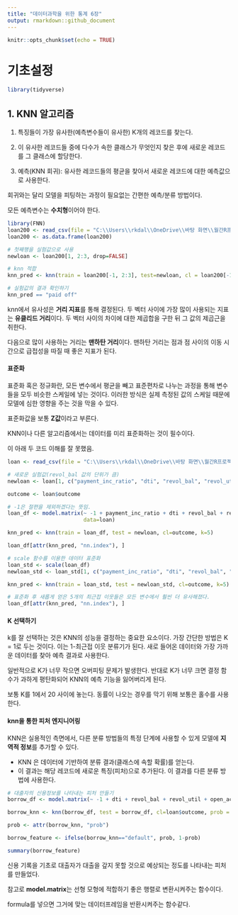 ```yaml
---
title: "데이터과학을 위한 통계 6장"
output: rmarkdown::github_document
---
```


```r
knitr::opts_chunk$set(echo = TRUE)
```

# 기초설정
```r
library(tidyverse)
```


## 1. KNN 알고리즘

1. 특징들이 가장 유사한(예측변수들이 유사한) K개의 레코드를 찾는다.

2. 이 유사한 레코드들 중에 다수가 속한 클래스가 무엇인지 찾은 후에 새로운 레코드를 그 클래스에 할당한다.

3. 예측(KNN 회귀): 유사한 레코드들의 평균을 찾아서 새로운 레코드에 대한 예측값으로 사용한다.

회귀와는 달리 모델을 피팅하는 과정이 필요없는 간편한 예측/분류 방법이다.

모든 예측변수는 **수치형**이어야 한다. 


```r
library(FNN)
loan200 <- read_csv(file = "C:\\Users\\rkdal\\OneDrive\\바탕 화면\\월간R프로젝트\\데이터과학을위한통계\\psds_data\\loan200.csv")
loan200 <- as.data.frame(loan200)

# 첫째행을 실험값으로 사용
newloan <- loan200[1, 2:3, drop=FALSE]

# knn 적합
knn_pred <- knn(train = loan200[-1, 2:3], test=newloan, cl = loan200[-1, 1], k=20)

# 실험값의 결과 확인하기
knn_pred == "paid off"
```


knn에서 유사성은 **거리 지표**를 통해 결정된다. 두 벡터 사이에 가장 많이 사용되는 지표는 **유클리드 거리**이다. 두 벡터 사이의 차이에 대한 제곱합을 구한 뒤 그 값의 제곱근을 취한다.

다음으로 많이 사용하는 거리는 **맨하탄 거리**이다. 맨하탄 거리는 점과 점 사이의 이동 시간으로 급접성을 따질 때 좋은 지표가 된다.


#### 표준화

표준화 혹은 정규화란, 모든 변수에서 평균을 빼고 표준편차로 나누는 과정을 통해 변수들을 모두 비슷한 스케일에 넣는 것이다. 이러한 방식은 실제 측정된 값의 스케일 때문에 모델에 심한 영향을 주는 것을 막을 수 있다.

표준화값을 보통 **Z값**이라고 부른다.

KNN이나 다른 알고리즘에서는 데이터를 미리 표준화하는 것이 필수이다.



이 아래 두 코드 이해를 잘 못했음.

```r
loan <- read_csv(file = "C:\\Users\\rkdal\\OneDrive\\바탕 화면\\월간R프로젝트\\데이터과학을위한통계\\psds_data\\loan_data.csv")

# 새로운 실험값(revol_bal 값의 단위가 큼)
newloan <- loan[1, c("payment_inc_ratio", "dti", "revol_bal", "revol_util"), drop=FALSE]

outcome <- loan$outcome

# -1은 절편을 제외하겠다는 뜻임.
loan_df <- model.matrix(~ -1 + payment_inc_ratio + dti + revol_bal + revol_util,
                        data=loan)

knn_pred <- knn(train = loan_df, test = newloan, cl=outcome, k=5)

loan_df[attr(knn_pred, "nn.index"), ]
```


```r
# scale 함수를 이용한 데이터 표준화
loan_std <- scale(loan_df)
newloan_std <- loan_std[1, c("payment_inc_ratio", "dti", "revol_bal", "revol_util"), drop=FALSE]

knn_pred <- knn(train = loan_std, test = newloan_std, cl=outcome, k=5)

# 표준화 후 새롭게 얻은 5개의 최근접 이웃들은 모든 변수에서 훨씬 더 유사해졌다.
loan_df[attr(knn_pred, "nn.index"), ]
```


#### K 선택하기

k를 잘 선택하는 것은 KNN의 성능을 결정하는 중요한 요소이다. 가장 간단한 방법은 K = 1로 두는 것이다. 이는 1-최근접 이웃 분류기가 된다. 새로 들어온 데이터와 가장 가까운 데이터를 찾아 예측 결과로 사용한다.

일반적으로 K가 너무 작으면 오버피팅 문제가 발생한다. 반대로 K가 너무 크면 결정 함수가 과하게 평탄화되어 KNN의 예측 기능을 잃어버리게 된다.

보통 K를 1에서 20 사이에 놓는다. 동률이 나오는 경우를 막기 위해 보통은 홀수를 사용한다.


#### knn을 통한 피처 엔지니어링

KNN은 실용적인 측면에서, 다른 분류 방법들의 특정 단계에 사용할 수 있게 모델에 **지역적 정보**를 추가할 수 있다.

- KNN 은 데이터에 기반하여 분류 결과(클래스에 속할 확률)를 얻는다.
- 이 결과는 해당 레코드에 새로운 특징(피처)으로 추가된다. 이 결과를 다른 분류 방법에 사용한다.

```r
# 대출자의 신용정보를 나타내는 피처 만들기
borrow_df <- model.matrix(~ -1 + dti + revol_bal + revol_util + open_acc + delinq_2yrs_zero + pub_rec_zero, data = loan)

borrow_knn <- knn(borrow_df, test = borrow_df, cl=loan$outcome, prob = TRUE, k=10)

prob <- attr(borrow_knn, "prob")

borrow_feature <- ifelse(borrow_knn=="default", prob, 1-prob)

summary(borrow_feature)
```


신용 기록을 기초로 대출자가 대출을 갚지 못할 것으로 예상되는 정도를 나타내는 피처를 만들었다.

참고로 **model.matrix**는 선형 모형에 적합하기 좋은 행렬로 변환시켜주는 함수이다.

formula를 넣으면 그거에 맞는 데이터프레임을 반환시켜주는 함수같다.










